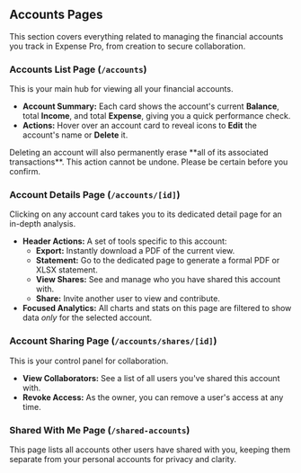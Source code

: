 <a id="accounts"></a>
## <Icon name="wallet" /> Accounts Pages

This section covers everything related to managing the financial accounts you track in Expense Pro, from creation to secure collaboration.

<a id="accounts-list"></a>
### Accounts List Page (`/accounts`)
This is your main hub for viewing all your financial accounts.
*   **Account Summary:** Each card shows the account's current **Balance**, total **Income**, and total **Expense**, giving you a quick performance check.
*   **Actions:** Hover over an account card to reveal icons to **Edit** the account's name or **Delete** it.

<Alert variant="destructive" title="Warning: Deleting an Account is Permanent">
Deleting an account will also permanently erase **all of its associated transactions**. This action cannot be undone. Please be certain before you confirm.
</Alert>

<a id="accounts-details"></a>
### Account Details Page (`/accounts/[id]`)
Clicking on any account card takes you to its dedicated detail page for an in-depth analysis.
*   **Header Actions:** A set of tools specific to this account:
    *   <Icon name="download" className="inline h-4 w-4" /> **Export:** Instantly download a PDF of the current view.
    *   <Icon name="statement" className="inline h-4 w-4" /> **Statement:** Go to the dedicated page to generate a formal PDF or XLSX statement.
    *   <Icon name="users" className="inline h-4 w-4" /> **View Shares:** See and manage who you have shared this account with.
    *   <Icon name="share2" className="inline h-4 w-4" /> **Share:** Invite another user to view and contribute.
*   **Focused Analytics:** All charts and stats on this page are filtered to show data *only* for the selected account.

<a id="accounts-sharing"></a>
### Account Sharing Page (`/accounts/shares/[id]`)
This is your control panel for collaboration.
*   **View Collaborators:** See a list of all users you've shared this account with.
*   **Revoke Access:** As the owner, you can remove a user's access at any time.

<a id="accounts-shared-with-me"></a>
### Shared With Me Page (`/shared-accounts`)
This page lists all accounts other users have shared with you, keeping them separate from your personal accounts for privacy and clarity.